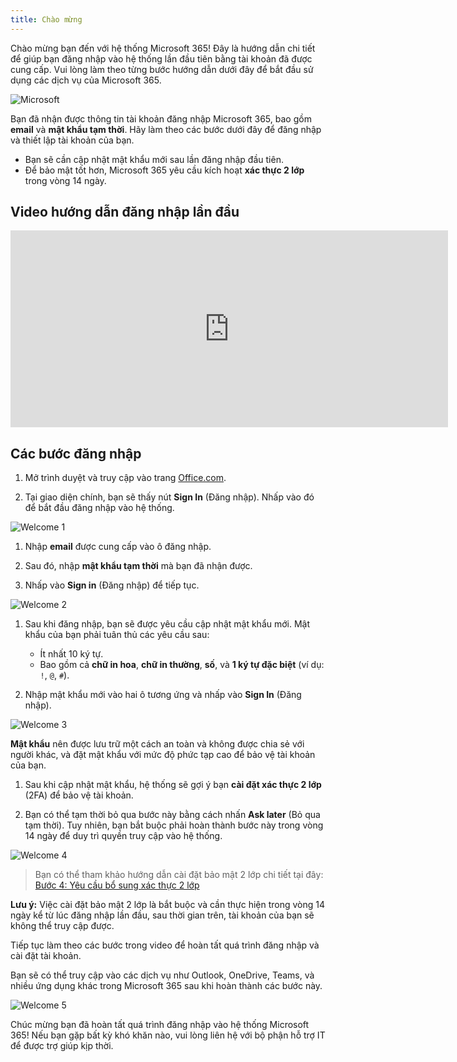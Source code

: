 ```yaml
---
title: Chào mừng
---
```


Chào mừng bạn đến với hệ thống Microsoft 365! Đây là hướng dẫn chi tiết để giúp bạn đăng nhập vào hệ thống lần đầu tiên bằng tài khoản đã được cung cấp. Vui lòng làm theo từng bước hướng dẫn dưới đây để bắt đầu sử dụng các dịch vụ của Microsoft 365.

<img
  src="/images/microsoft/welcome.png"
  alt="Microsoft"
/>

Bạn đã nhận được thông tin tài khoản đăng nhập Microsoft 365, bao gồm **email** và **mật khẩu tạm thời**. Hãy làm theo các bước dưới đây để đăng nhập và thiết lập tài khoản của bạn.

- Bạn sẽ cần cập nhật mật khẩu mới sau lần đăng nhập đầu tiên.
- Để bảo mật tốt hơn, Microsoft 365 yêu cầu kích hoạt **xác thực 2 lớp** trong vòng 14 ngày.

## Video hướng dẫn đăng nhập lần đầu

<iframe
  width="700"
  height="315"
  src="https://bestmixcomvn-my.sharepoint.com/personal/tuan_le_bestmix_vn/_layouts/15/embed.aspx?UniqueId=6647e03a-3316-4100-933d-996bdafc5f3f&embed=%7B%22af%22%3Atrue%2C%22hvm%22%3Atrue%2C%22ust%22%3Atrue%7D&referrer=StreamWebApp&referrerScenario=EmbedDialog.Create"
  title="YouTube video player"
  frameborder="0"
  allow="accelerometer; autoplay; clipboard-write; encrypted-media; gyroscope; picture-in-picture"
  allowfullscreen
></iframe>


## Các bước đăng nhập

<Steps>

<Step title="Truy cập trang chủ Microsoft">

1. Mở trình duyệt và truy cập vào trang [Office.com](https://www.office.com).
   
2. Tại giao diện chính, bạn sẽ thấy nút **Sign In** (Đăng nhập). Nhấp vào đó để bắt đầu đăng nhập vào hệ thống.

<img
  src="/images/microsoft/account/welcome_1.jpg"
  alt="Welcome 1"
/>

</Step>
<Step title="Đăng nhập bằng Tài khoản và Mật khẩu được cung cấp">

1. Nhập **email** được cung cấp vào ô đăng nhập.

2. Sau đó, nhập **mật khẩu tạm thời** mà bạn đã nhận được.

3. Nhấp vào **Sign in** (Đăng nhập) để tiếp tục.

<img
  src="/images/microsoft/account/welcome_2.png"
  alt="Welcome 2"
/>

</Step>
<Step title="Cập nhật Mật khẩu Mới">

1. Sau khi đăng nhập, bạn sẽ được yêu cầu cập nhật mật khẩu mới. Mật khẩu của bạn phải tuân thủ các yêu cầu sau:
   - Ít nhất 10 ký tự.
   - Bao gồm cả **chữ in hoa**, **chữ in thường**, **số**, và **1 ký tự đặc biệt** (ví dụ: `!`, `@`, `#`).

2. Nhập mật khẩu mới vào hai ô tương ứng và nhấp vào **Sign In** (Đăng nhập).

<img
  src="/images/microsoft/account/welcome_3.png"
  alt="Welcome 3"
/>

<Tip> **Mật khẩu** nên được lưu trữ một cách an toàn và không được chia sẻ với người khác, và đặt mật khẩu với mức độ phức tạp cao để bảo vệ tài khoản của bạn. </Tip>

</Step>
<Step title="Gợi ý Cài đặt Bảo mật 2 lớp">

1. Sau khi cập nhật mật khẩu, hệ thống sẽ gợi ý bạn **cài đặt xác thực 2 lớp** (2FA) để bảo vệ tài khoản.

2. Bạn có thể tạm thời bỏ qua bước này bằng cách nhấn **Ask later** (Bỏ qua tạm thời). Tuy nhiên, bạn bắt buộc phải hoàn thành bước này trong vòng 14 ngày để duy trì quyền truy cập vào hệ thống.

<img
  src="/images/microsoft/account/welcome_4.png"
  alt="Welcome 4"
/>

> Bạn có thể tham khảo hướng dẫn cài đặt bảo mật 2 lớp chi tiết tại đây: [Bước 4: Yêu cầu bổ sung xác thực 2 lớp](/microsoft/account/dang-nhap)

<Warning> **Lưu ý:** Việc cài đặt bảo mật 2 lớp là bắt buộc và cần thực hiện trong vòng 14 ngày kể từ lúc đăng nhập lần đầu, sau thời gian trên, tài khoản của bạn sẽ không thể truy cập được. </Warning>

</Step>
<Step title="Hoàn tất Đăng nhập">

Tiếp tục làm theo các bước trong video để hoàn tất quá trình đăng nhập và cài đặt tài khoản.

Bạn sẽ có thể truy cập vào các dịch vụ như Outlook, OneDrive, Teams, và nhiều ứng dụng khác trong Microsoft 365 sau khi hoàn thành các bước này.

<img
  src="/images/microsoft/account/welcome_5.png"
  alt="Welcome 5"
/>

</Step>

</Steps>

Chúc mừng bạn đã hoàn tất quá trình đăng nhập vào hệ thống Microsoft 365! Nếu bạn gặp bất kỳ khó khăn nào, vui lòng liên hệ với bộ phận hỗ trợ IT để được trợ giúp kịp thời.
